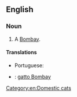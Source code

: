 ==English==
{{wikipedia|Bombay (cat)}}
{{commonscat|Bombay cats}}

===Noun===
{{en-noun|head=[[Bombay]] [[cat]]}}

# A [[Bombay]].

====Translations====
{{trans-top}}
* Portuguese: {{t-|pt|bombaim|m}}
{{trans-mid}}
{{trans-bottom}}

{{checktrans-top}}
* {{ttbc|it}}: [[gatto Bombay]]
{{trans-mid}}
{{trans-bottom}}

[[Category:en:Domestic cats]]